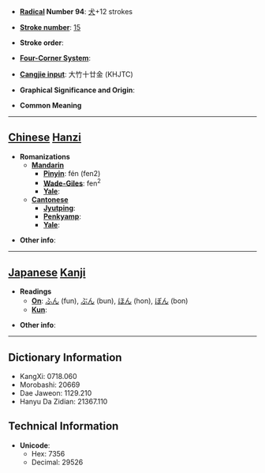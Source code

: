 * '''[[Wiktionary:Chinese radical index| Radical]] Number 94''': [[Wiktionary:Chinese radical index 犬|犬]]+12 strokes

* '''[[Wiktionary:Chinese total strokes index|Stroke number]]''': [[Wiktionary:Chinese total strokes index 15|15]]

* '''Stroke order''': 

* '''[[Wiktionary:Chinese four corner index|Four-Corner System]]''': 

* '''[[Wiktionary:Chinese Cangjie index|Cangjie input]]''': 大竹十廿金 (KHJTC)

* '''Graphical Significance and Origin''': 

* '''Common Meaning'''

----

== [[Chinese]] [[Hanzi]] ==

* '''Romanizations'''
** '''[[Mandarin]]'''
*** '''[[Pinyin]]''': fén (fen2)
*** '''[[Wade-Giles]]''': fen<sup>2</sup>
*** '''[[Yale]]''': 
** '''[[Cantonese]]'''
*** '''[[Jyutping]]''':
*** '''[[Penkyamp]]''': 
*** '''[[Yale]]''': 

* '''Other info''': 

----

== [[Japanese]] [[Kanji]] ==

* '''Readings'''
** '''[[On]]''': [[ふん]] (fun), [[ぶん]] (bun), [[ほん]] (hon), [[ぼん]] (bon)
** '''[[Kun]]''': 

* '''Other info''':  

----

== Dictionary Information ==

* KangXi: 0718.060
* Morobashi: 20669
* Dae Jaweon: 1129.210
* Hanyu Da Zidian: 21367.110

== Technical Information ==

* '''Unicode''':
** Hex: 7356
** Decimal: 29526